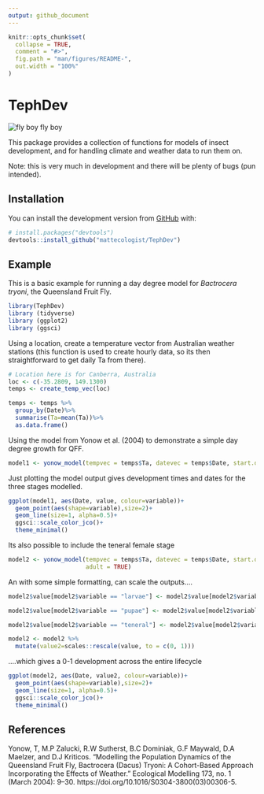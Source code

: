 ```yaml
---
output: github_document
---
```


<!-- README.md is generated from README.Rmd. Please edit that file -->

```r
knitr::opts_chunk$set(
  collapse = TRUE,
  comment = "#>",
  fig.path = "man/figures/README-",
  out.width = "100%"
)
```

# TephDev

![fly boy fly boy](man/figures/fly.png)
<!-- badges: start -->
<!-- badges: end -->

This package provides a collection of functions for models of insect development, and for handling climate and weather data to run them on.

Note: this is very much in development and there will be plenty of bugs (pun intended).

## Installation

You can install the development version from [GitHub](https://github.com/) with:

``` r
# install.packages("devtools")
devtools::install_github("mattecologist/TephDev")
```
## Example

This is a basic example for running a day degree model for _Bactrocera tryoni_, the Queensland Fruit Fly.

```r
library(TephDev)
library (tidyverse)
library (ggplot2)
library (ggsci)
```
Using a location, create a temperature vector from Australian weather stations (this function is used to create hourly data, so its then straightforward to get daily Ta from there).

```r

# Location here is for Canberra, Australia
loc <- c(-35.2809, 149.1300)
temps <- create_temp_vec(loc)

temps <- temps %>% 
  group_by(Date)%>%
  summarise(Ta=mean(Ta))%>%
  as.data.frame()

```

Using the model from Yonow et al. (2004) to demonstrate a simple day degree growth for QFF.

```r
model1 <- yonow_model(tempvec = temps$Ta, datevec = temps$Date, start.date="2018-12-14")
```

Just plotting the model output gives development times and dates for the three stages modelled.
```r
ggplot(model1, aes(Date, value, colour=variable))+
  geom_point(aes(shape=variable),size=2)+
  geom_line(size=1, alpha=0.5)+
  ggsci::scale_color_jco()+
  theme_minimal()
```

Its also possible to include the teneral female stage
```r
model2 <- yonow_model(tempvec = temps$Ta, datevec = temps$Date, start.date="2018-12-14",
                      adult = TRUE)
```

An with some simple formatting, can scale the outputs.... 
```r

model2$value[model2$variable == "larvae"] <- model2$value[model2$variable == "larvae"] + max(model2$value[model2$variable =="egg"])

model2$value[model2$variable == "pupae"] <- model2$value[model2$variable == "pupae"] + max(model2$value[model2$variable =="larvae"])

model2$value[model2$variable == "teneral"] <- model2$value[model2$variable == "teneral"] + max(model2$value[model2$variable =="pupae"])

model2 <- model2 %>%
  mutate(value2=scales::rescale(value, to = c(0, 1)))

```

....which gives a 0-1 development across the entire lifecycle
```r
ggplot(model2, aes(Date, value2, colour=variable))+
  geom_point(aes(shape=variable),size=2)+
  geom_line(size=1, alpha=0.5)+
  ggsci::scale_color_jco()+
  theme_minimal()
```

## References

Yonow, T, M.P Zalucki, R.W Sutherst, B.C Dominiak, G.F Maywald, D.A Maelzer, and D.J Kriticos. “Modelling the Population Dynamics of the Queensland Fruit Fly, Bactrocera (Dacus) Tryoni: A Cohort-Based Approach Incorporating the Effects of Weather.” Ecological Modelling 173, no. 1 (March 2004): 9–30. https://doi.org/10.1016/S0304-3800(03)00306-5.
